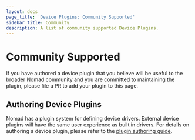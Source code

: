 ```yaml
---
layout: docs
page_title: 'Device Plugins: Community Supported'
sidebar_title: Community
description: A list of community supported Device Plugins.
---
```


# Community Supported

If you have authored a device plugin that you believe will be useful to the
broader Nomad community and you are committed to maintaining the plugin, please
file a PR to add your plugin to this page.

## Authoring Device Plugins

Nomad has a plugin system for defining device drivers. External device plugins
will have the same user experience as built in drivers. For details on
authoring a device plugin, please refer to the [plugin authoring
guide][plugin_guide].

[plugin_guide]: /docs/internals/plugins
